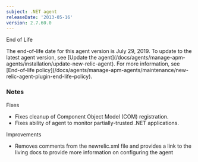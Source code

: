 ```yaml
---
subject: .NET agent
releaseDate: '2013-05-16'
version: 2.7.60.0
---
```


End of Life

<Callout variant="important">
  The end-of-life date for this agent version is July 29, 2019. To update to the latest agent version, see [Update the agent](/docs/agents/manage-apm-agents/installation/update-new-relic-agent). For more information, see [End-of-life policy](/docs/agents/manage-apm-agents/maintenance/new-relic-agent-plugin-end-life-policy).
</Callout>

### Notes

Fixes

* Fixes cleanup of Component Object Model (COM) registration.
* Fixes ability of agent to monitor partially-trusted .NET applications.

Improvements

* Removes comments from the newrelic.xml file and provides a link to the living docs to provide more information on configuring the agent

